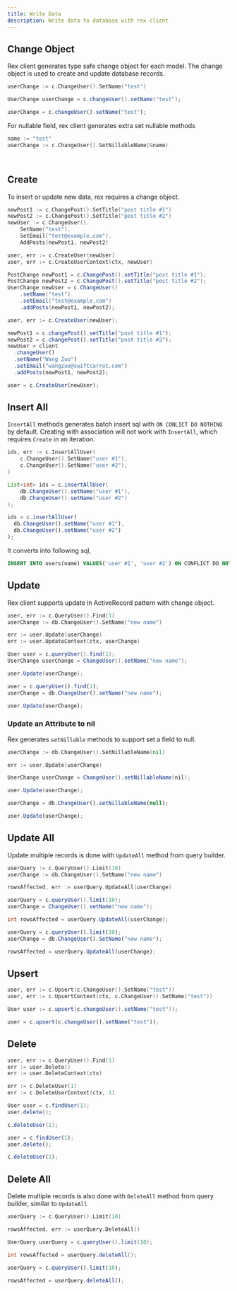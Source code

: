 ```yaml
---
title: Write Data
description: Write data to database with rex client
---
```



## Change Object

Rex client generates type safe change object for each model. The change object is used to create and update database records.

<Tabs groupId="generator">
  <TabItem value="go" label="Go" default>

```go
userChange := c.ChangeUser().SetName("test")
```

  </TabItem>
  <TabItem value="java" label="Java">

```java
UserChange userChange = c.changeUser().setName("test");
```

  </TabItem>
  <TabItem value="typescript" label="TypeScript">

```typescript
userChange = c.changeUser().setName("test");
```

  </TabItem>
</Tabs>

For nullable field, rex client generates extra set nullable methods

<Tabs groupId="generator">
  <TabItem value="go" label="Go" default>

```go
name := "test"
userChange := c.ChangeUser().SetNillableName(&name)
```

  </TabItem>
  <TabItem value="java" label="Java">

```java

```

  </TabItem>
  <TabItem value="typescript" label="TypeScript">

```typescript

```

  </TabItem>
</Tabs>

## Create

To insert or update new data, rex requires a change object.

<Tabs groupId="generator">
  <TabItem value="go" label="Go" default>

```go
newPost1 := c.ChangePost().SetTitle("post title #1")
newPost2 := c.ChangePost().SetTitle("post title #2")
newUser := c.ChangeUser().
	SetName("test").
	SetEmail("test@example.com").
	AddPosts(newPost1, newPost2)

user, err := c.CreateUser(newUser)
user, err := c.CreateUserContext(ctx, newUser)
```

  </TabItem>
  <TabItem value="java" label="Java">

```java
PostChange newPost1 = c.ChangePost().setTitle("post title #1");
PostChange newPost2 = c.ChangePost().setTitle("post title #2");
UserChange newUser = c.ChangeUser()
	.setName("test")
	.setEmail("test@example.com")
	.addPosts(newPost1, newPost2);

user, err := c.CreateUser(newUser);
```

  </TabItem>
  <TabItem value="typescript" label="TypeScript">

```typescript
newPost1 = c.changePost().setTitle("post title #1");
newPost2 = c.changePost().setTitle("post title #2");
newUser = client
  .changeUser()
  .setName("Wang Zuo")
  .setEmail("wangzuo@swiftcarrot.com")
  .addPosts(newPost1, newPost2);

user = c.CreateUser(newUser);
```

  </TabItem>
</Tabs>

## Insert All

`InsertAll` methods generates batch insert sql with `ON CONLICT DO NOTHING` by default. Creating with association will not work with `InsertAll`, which requires `Create` in an iteration.

<Tabs groupId="generator">
  <TabItem value="go" label="Go" default>

```go
ids, err := c.InsertAllUser(
	c.ChangeUser().SetName("user #1"),
	c.ChangeUser().SetName("user #2"),
)
```

  </TabItem>
  <TabItem value="java" label="Java">

```java
List<int> ids = c.insertAllUser(
	db.ChangeUser().setName("user #1"),
	db.ChangeUser().setName("user #2")
);
```

  </TabItem>
  <TabItem value="typescript" label="TypeScript">

```typescript
ids = c.insertAllUser(
  db.ChangeUser().setName("user #1"),
  db.ChangeUser().setName("user #2")
);
```

  </TabItem>
</Tabs>

It converts into following sql,

```sql
INSERT INTO users(name) VALUES('user #1', 'user #2') ON CONFLICT DO NOTHING RETURNING id;
```

## Update

Rex client supports update in ActiveRecord pattern with change object.

<Tabs groupId="generator">
  <TabItem value="go" label="Go" default>

```go
user, err := c.QueryUser().Find(1)
userChange := db.ChangeUser().SetName("new name")

err := user.Update(userChange)
err := user.UpdateContext(ctx, userChange)
```

  </TabItem>
  <TabItem value="java" label="Java">

```java
User user = c.queryUser().find(1);
UserChange userChange = ChangeUser().setName("new name");

user.Update(userChange);
```

  </TabItem>
  <TabItem value="typescript" label="TypeScript">

```typescript
user = c.queryUser().find(1);
userChange = db.ChangeUser().setName("new name");

user.Update(userChange);
```

  </TabItem>
</Tabs>

### Update an Attribute to nil

Rex generates `setNillable` methods to support set a field to null.

<Tabs groupId="generator">
  <TabItem value="go" label="Go" default>

```go
userChange := db.ChangeUser().SetNillableName(nil)

err := user.Update(userChange)
```

  </TabItem>
  <TabItem value="java" label="Java">

```java
UserChange userChange = ChangeUser().setNillableName(nil);

user.Update(userChange);
```

  </TabItem>
  <TabItem value="typescript" label="TypeScript">

```typescript
userChange = db.ChangeUser().setNillableName(null);

user.Update(userChange);
```

  </TabItem>
</Tabs>

## Update All

Update multiple records is done with `UpdateAll` method from query builder.

<Tabs groupId="generator">
  <TabItem value="go" label="Go" default>

```go
userQuery := c.QueryUser().Limit(10)
userChange := db.ChangeUser().SetName("new name")

rowsAffected, err := userQuery.UpdateAll(userChange)
```

  </TabItem>
  <TabItem value="java" label="Java">

```java
userQuery = c.queryUser().limit(10);
userChange = ChangeUser().setName("new name");

int rowsAffected = userQuery.UpdateAll(userChange);
```

  </TabItem>
  <TabItem value="typescript" label="TypeScript">

```typescript
userQuery = c.queryUser().limit(10);
userChange = db.ChangeUser().SetName("new name");

rowsAffected = userQuery.UpdateAll(userChange);
```

  </TabItem>
</Tabs>

## Upsert

<Tabs groupId="generator">
  <TabItem value="go" label="Go" default>

```go
user, err := c.Upsert(c.ChangeUser().SetName("test"))
user, err := c.UpsertContext(ctx, c.ChangeUser().SetName("test"))
```

  </TabItem>
  <TabItem value="java" label="Java">

```java
User user := c.upsert(c.changeUser().setName("test"));
```

  </TabItem>
  <TabItem value="typescript" label="TypeScript">

```typescript
user = c.upsert(c.changeUser().setName("test"));
```

  </TabItem>
</Tabs>

## Delete

<Tabs groupId="generator">
  <TabItem value="go" label="Go" default>

```go
user, err := c.QueryUser().Find(1)
err := user.Delete()
err := user.DeleteContext(ctx)

err := c.DeleteUser(1)
err := c.DeleteUserContext(ctx, 1)
```

  </TabItem>
  <TabItem value="java" label="Java">

```java
User user = c.findUser(1);
user.delete();

c.deleteUser(1);
```

  </TabItem>
  <TabItem value="typescript" label="TypeScript">

```typescript
user = c.findUser(1);
user.delete();

c.deleteUser(1);
```

  </TabItem>
</Tabs>

## Delete All

Delete multiple records is also done with `DeleteAll` method from query builder, similar to `UpdateAll`

<Tabs groupId="generator">
  <TabItem value="go" label="Go" default>

```go
userQuery := c.QueryUser().Limit(10)

rowsAffected, err := userQuery.DeleteAll()
```

  </TabItem>
  <TabItem value="java" label="Java">

```java
UserQuery userQuery = c.queryUser().limit(10);

int rowsAffected = userQuery.deleteAll();
```

  </TabItem>
  <TabItem value="typescript" label="TypeScript">

```typescript
userQuery = c.queryUser().limit(10);

rowsAffected = userQuery.deleteAll();
```

  </TabItem>
</Tabs>
